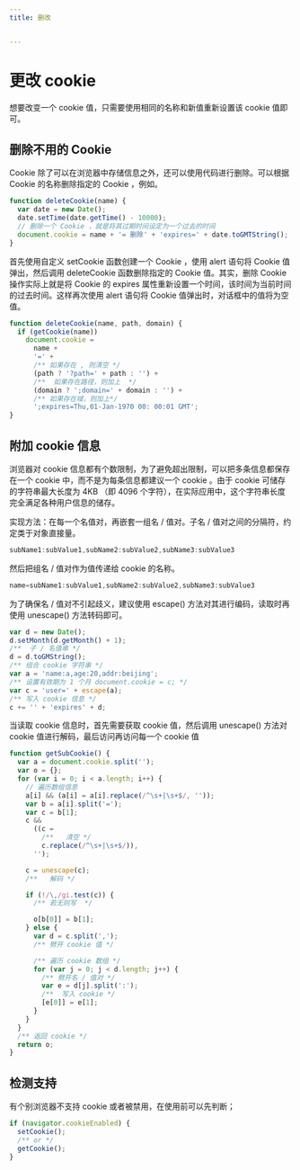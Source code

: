 ```yaml
---
title: 删改


---
```


# 更改 cookie

想要改变一个 cookie 值，只需要使用相同的名称和新值重新设置该 cookie 值即可。

## 删除不用的 Cookie

Cookie 除了可以在浏览器中存储信息之外，还可以使用代码进行删除。可以根据 Cookie 的名称删除指定的 Cookie ，例如。

```js
function deleteCookie(name) {
  var date = new Date();
  date.setTime(date.getTime() - 10000);
  // 删除一个 Cookie ，就是将其过期时间设定为一个过去的时间
  document.cookie = name + '= 删除' + 'expires=' + date.toGMTString();
}
```

首先使用自定义 setCookie 函数创建一个 Cookie ，使用 alert 语句将 Cookie 值弹出，然后调用 deleteCookie 函数删除指定的 Cookie 值。其实，删除 Cookie 操作实际上就是将
Cookie 的 expires 属性重新设置一个时间，该时间为当前时间的过去时间。这样再次使用 alert 语句将 Cookie 值弹出时，对话框中的值将为空值。

```js
function deleteCookie(name, path, domain) {
  if (getCookie(name))
    document.cookie =
      name +
      '=' +
      /** 如果存在 , 则清空 */
      (path ? '?path=' + path : '') +
      /**  如果存在路径，则加上  */
      (domain ? ';domain=' + domain : '') +
      /** 如果存在域，则加上*/
      ';expires=Thu,01-Jan-1970 00: 00:01 GMT';
}
```

## 附加 cookie 信息

浏览器对 cookie 信息都有个数限制，为了避免超出限制，可以把多条信息都保存在一个 cookie 中，而不是为每条信息都建议一个 cookie 。由于 cookie 可储存的字符串最大长度为 4KB （即 4096
个字符），在实际应用中，这个字符串长度完全满足各种用户信息的储存。

实现方法：在每一个名值对，再嵌套一组名 / 值对。子名 / 值对之间的分隔符，约定类于对象直接量。

```js
subName1:subValue1,subName2:subValue2,subName3:subValue3
```

然后把组名 / 值对作为值传递给 cookie 的名称。

```js
name=subName1:subValue1,subName2:subValue2,subName3:subValue3
```

为了确保名 / 值对不引起歧义，建议使用 escape() 方法对其进行编码，读取时再使用 unescape() 方法转码即可。

```js
var d = new Date();
d.setMonth(d.getMonth() + 1);
/**  子 / 名值串 */
d = d.toGMString();
/** 组合 cookie 字符串 */
var a = 'name:a,age:20,addr:beijing';
/** 设置有效期为 1 个月 document.cookie = c; */
var c = 'user=' + escape(a);
/** 写入 cookie 信息 */
c += '' + 'expires' + d;
```

当读取 cookie 信息时，首先需要获取 cookie 值，然后调用 unescape() 方法对 cookie 值进行解码，最后访问再访问每一个 cookie 值

```js
function getSubCookie() {
  var a = document.cookie.split('');
  var o = {};
  for (var i = 0; i < a.length; i++) {
    // 遍历数组信息
    a[i] && (a[i] = a[i].replace(/^\s+|\s+$/, ''));
    var b = a[i].split('=');
    var c = b[1];
    c &&
      ((c =
        /**   清空 */
        c.replace(/^\s+|\s+$/)),
      '');

    c = unescape(c);
    /**   解码 */

    if (!/\,/gi.test(c)) {
      /** 若无则写  */

      o[b[0]] = b[1];
    } else {
      var d = c.split(',');
      /** 劈开 cookie 值 */

      /** 遍历 cookie 数组 */
      for (var j = 0; j < d.length; j++) {
        /** 劈开名 / 值对 */
        var e = d[j].split(':');
        /**  写入 cookie */
        [e[0]] = e[1];
      }
    }
  }
  /** 返回 cookie */
  return o;
}
```

## 检测支持

有个别浏览器不支持 cookie 或者被禁用，在使用前可以先判断；

```js
if (navigator.cookieEnabled) {
  setCookie();
  /** or */
  getCookie();
}
```

            